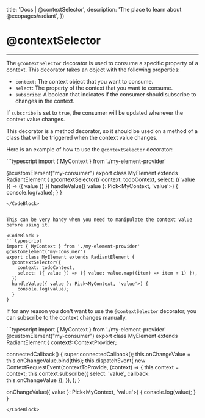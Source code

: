 

  title: 'Docs | @contextSelector',
  description: 'The place to learn about @ecopages/radiant',
})

# @contextSelector
---

The `@contextSelector` decorator is used to consume a specific property of a context. This decorator takes an object with the following properties:

- `context`: The context object that you want to consume.
- `select`: The property of the context that you want to consume.
- `subscribe`: A boolean that indicates if the consumer should subscribe to changes in the context.

If `subscribe` is set to `true`, the consumer will be updated whenever the context value changes.

This decorator is a method decorator, so it should be used on a method of a class that will be triggered when the context value changes.

Here is an example of how to use the `@contextSelector` decorator:

<CodeBlock >
```typescript
import { MyContext } from './my-element-provider'

@customElement("my-consumer")
export class MyElement extends RadiantElement {
  @contextSelector({ context: todoContext, select: ({ value }) => ({ value }) })
  handleValue({ value }: Pick<MyContext, 'value'>) {
    console.log(value);
  }
}
```
</CodeBlock>


This can be very handy when you need to manipulate the context value before using it.

<CodeBlock >
```typescript
import { MyContext } from './my-element-provider'
@customElement("my-consumer")
export class MyElement extends RadiantElement {
  @contextSelector({
    context: todoContext,
    select: ({ value }) => ({ value: value.map((item) => item + 1) }),
  })
  handleValue({ value }: Pick<MyContext, 'value'>) {
    console.log(value);
  }
}
```
</CodeBlock>


If for any reason you don't want to use the `@contextSelector` decorator, you can subscribe to the context changes manually.

<CodeBlock >
```typescript
import { MyContext } from './my-element-provider'
@customElement("my-consumer")
export class MyElement extends RadiantElement {
  context!: ContextProvider<typeof myContext>;

  connectedCallback() {
    super.connectedCallback();
    this.onChangeValue = this.onChangeValue.bind(this);
    this.dispatchEvent(
      new ContextRequestEvent(contextToProvide, (context) => {
        this.context = context;
        this.context.subscribe({ select: 'value', callback: this.onChangeValue });
      }),
    );
  }

  onChangeValue({ value }: Pick<MyContext, 'value'>) {
    console.log(value);
  }
}
```
</CodeBlock>

